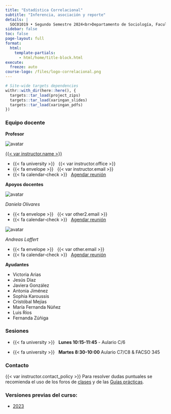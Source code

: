 ```yaml
---
title: "Estadística Correlacional"
subtitle: "Inferencia, asociación y reporte"
details: |
  SOC01019 • Segundo Semestre 2024<br>Departamento de Sociología, Facultad de Ciencias Sociales<br>Universidad de Chile
sidebar: false
toc: false
page-layout: full
format:
  html:
    template-partials:
      - html/home/title-block.html
execute:
  freeze: auto   
course-logo: /files/logo-correlacional.png
---
```


```r
# Site-wide targets dependencies
withr::with_dir(here::here(), {
  targets::tar_load(project_zips)
  targets::tar_load(xaringan_slides)
  targets::tar_load(xaringan_pdfs)
})
```

::: {.home}

::: {.grid .course-details}

::: {.g-col-12 .g-col-sm-6 .g-col-md-4}
### Equipo docente

**Profesor**

<div class="image-cropper">
  <img src="https://ucampus.uchile.cl/d/r/usuario/ff/ffd4a9d15a5239c0a425a58a798889c8/perfil/bf49d6261628eb095bcaec76eda1e0d1.jpg    " alt="avatar" class="profile-pic">
</div>



[{{< var instructor.name >}}]({{< var instructor.url >}})

- {{< fa university >}} &nbsp; {{< var instructor.office >}}
- {{< fa envelope >}} &nbsp; {{< var instructor.email >}}
- {{< fa calendar-check >}} &nbsp; [Agendar reunión]({{< var instructor.appointment_url >}})

**Apoyos docentes**

<div class="image-cropper">
  <img src="https://static.u-cursos.cl/r/usuario/af/af4bf2025223c7ec26f2b05853a831e8/datos_usuario/av_611aa760e705a.jpg" alt="avatar" class="profile-pic">
</div>


*Daniela Olivares*

- {{< fa envelope >}} &nbsp; {{< var other2.email >}}
- {{< fa calendar-check >}} &nbsp; [Agendar reunión]({{< var other2.appointment_url >}})

<div class="image-cropper">
  <img src="https://static.u-cursos.cl/r/usuario/5b/5b662afdc07fea74ce535d3c5e29712e/datos_usuario/av_6121add2d12f1.jpg" alt="avatar" class="profile-pic">
</div>


*Andreas Laffert*

- {{< fa envelope >}} &nbsp; {{< var other.email >}}
- {{< fa calendar-check >}} &nbsp; [Agendar reunión]({{< var other.appointment_url >}})

**Ayudantes**

- Victoria Arias
- Jesús Díaz
- Javiera González
- Antonia Jiménez
- Sophia Karoussis
- Cristóbal Mejías
- María Fernanda Núñez
- Luis Ríos
- Fernanda Zúñiga

:::

::: {.g-col-12 .g-col-sm-6 .g-col-md-4}
### Sesiones

- {{< fa university >}} &nbsp; **Lunes 10:15-11:45** - Aulario C/6

- {{< fa university >}} &nbsp; **Martes 8:30-10:00** Aulario C7/C8 & FACSO 345

:::

::: {.g-col-12 .g-col-md-4 .contact-policy}
### Contacto

{{< var instructor.contact_policy >}}
Para resolver dudas puntuales se recomienda el uso de los foros de [clases](/content/foro-clases.qmd) y de las [Guías prácticas](/assignment/foro-practicos.qmd).
:::

:::


:::


### Versiones previas del curso:

- [2023](https://2023--correlacional.netlify.app/)